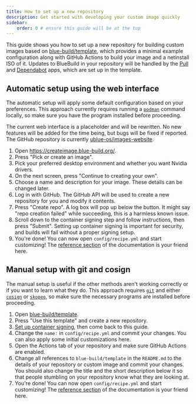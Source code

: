 ```yaml
---
title: How to set up a new repository
description: Get started with developing your custom image quickly
sidebar:
    order: 0 # ensure this guide will be at the top
---
```


This guide shows you how to set up a new repository for building custom images based on [blue-build/template](https://github.com/blue-build/template), which provides a minimal example configuration along with GitHub Actions to build your image and a netinstall ISO of it. Updates to BlueBuild in your repository will be handled by the [Pull](https://github.com/wei/pull) and [Dependabot](https://github.com/dependabot) apps, which are set up in the template.

## Automatic setup using the web interface

The automatic setup will apply some default configuration based on your preferences. This approach currently requires running a [`podman`](https://podman.io/) command locally, so make sure you have the program installed before proceeding.

The current web interface is a placeholder and will be rewritten. No new features will be added for the time being, but bugs will be fixed if reported. The GitHub repository is currently [ublue-os/images-website](https://github.com/ublue-os/images-website).

1. Open https://createimage.blue-build.org/.
2. Press "Pick or create an image".
3. Pick your preferred desktop environment and whether you want Nvidia drivers.
4. On the next screen, press "Continue to creating your own".
5. Choose a name and description for your image. These details can be changed later.
6. Log in with GitHub. The GitHub API will be used to create a new repository for you and modify it contents.
7. Press "Create repo". A log box will pop up below the button. It might say "repo creation failed" while succeeding, this is a harmless known issue.
8. Scroll down to the container signing step and follow instructions, then press "Submit". Setting up container signing is important for security, and builds will fail without a proper signing setup.
9. You're done! You can now open `config/recipe.yml` and start customizing! The [reference section](/reference/recipe/) of the documentation is your friend here.

## Manual setup with git and cosign

The manual setup is useful if the other methods aren't working correctly or if you want to learn what they do. This approach requires [`git`](https://git-scm.com/) and either [`cosign`](https://github.com/sigstore/cosign) or [`skopeo`](https://github.com/containers/skopeo), so make sure the necessary programs are installed before proceeding.

1. Open [blue-build/template](https://github.com/blue-build/template).
2. Press "Use this template" and create a new repository.
3. [Set up container signing](/how-to/cosign/), then come back to this guide.
4. Change the `name:` in `config/recipe.yml` and commit your changes. You can also apply some initial customizations here.
5. Open the Actions tab of your repository and make sure GitHub Actions are enabled.
6. Change all references to `blue-build/template` in the `README.md` to the details of your repository or custom image and commit your changes. You should also change the title and the short description below it so that people stumbling on your repository know what they are looking at.
7. You're done! You can now open `config/recipe.yml` and start customizing! The [reference section](/reference/recipe/) of the documentation is your friend here.
